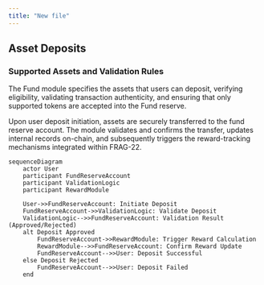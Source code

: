 ```yaml
---
title: "New file"
---
```


## **Asset Deposits**

### **Supported Assets and Validation Rules**

The Fund module specifies the assets that users can deposit, verifying eligibility, validating transaction authenticity, and ensuring that only supported tokens are accepted into the Fund reserve.

Upon user deposit initiation, assets are securely transferred to the fund reserve account. The module validates and confirms the transfer, updates internal records on-chain, and subsequently triggers the reward-tracking mechanisms integrated within FRAG-22.

```mermaid
sequenceDiagram
    actor User
    participant FundReserveAccount
    participant ValidationLogic
    participant RewardModule

    User->>FundReserveAccount: Initiate Deposit
    FundReserveAccount->>ValidationLogic: Validate Deposit
    ValidationLogic-->>FundReserveAccount: Validation Result (Approved/Rejected)
    alt Deposit Approved
        FundReserveAccount->>RewardModule: Trigger Reward Calculation
        RewardModule-->>FundReserveAccount: Confirm Reward Update
        FundReserveAccount-->>User: Deposit Successful
    else Deposit Rejected
        FundReserveAccount-->>User: Deposit Failed
    end
```